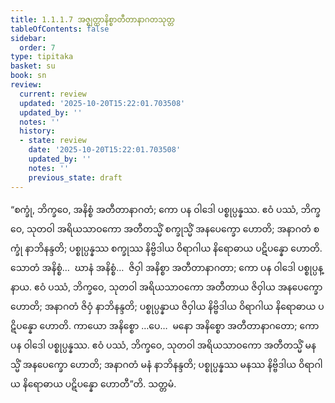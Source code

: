 ```yaml
---
title: 1.1.1.7 အဇ္ဈတ္တာနိစ္စာတီတာနာဂတသုတ္တ
tableOfContents: false
sidebar:
  order: 7
type: tipitaka
basket: su
book: sn
review:
  current: review
  updated: '2025-10-20T15:22:01.703508'
  updated_by: ''
  notes: ''
  history:
  - state: review
    date: '2025-10-20T15:22:01.703508'
    updated_by: ''
    notes: ''
    previous_state: draft
---
```



<DynamicBreadcrumb />


<ReviewStatus review={frontmatter.review} showDetails={true} />

<HypothesisAnnotation frontmatter={frontmatter} />

<Division number="7" book="sn" e="ch" v="18" p="280">

<Paragraph number="15" book="sn">
“စက္ခုံ, ဘိက္ခဝေ, အနိစ္စံ အတီတာနာဂတံ; ကော ပန ဝါဒေါ ပစ္စုပ္ပန္နဿ. ဧဝံ ပဿံ, ဘိက္ခဝေ, သုတဝါ အရိယသာဝကော အတီတသ္မိံ စက္ခုသ္မိံ အနပေက္ခော ဟောတိ; အနာဂတံ စက္ခုံ နာဘိနန္ဒတိ; ပစ္စုပ္ပန္နဿ စက္ခုဿ နိဗ္ဗိဒါယ ဝိရာဂါယ နိရောဓာယ ပဋိပန္နော ဟောတိ. သောတံ အနိစ္စံ…  ဃာနံ အနိစ္စံ…  ဇိဝှါ အနိစ္စာ အတီတာနာဂတာ; ကော ပန ဝါဒေါ ပစ္စုပ္ပန္နာယ. ဧဝံ ပဿံ, ဘိက္ခဝေ, သုတဝါ အရိယသာဝကော အတီတာယ ဇိဝှါယ အနပေက္ခော ဟောတိ; အနာဂတံ ဇိဝှံ နာဘိနန္ဒတိ; ပစ္စုပ္ပန္နာယ ဇိဝှါယ နိဗ္ဗိဒါယ ဝိရာဂါယ နိရောဓာယ ပဋိပန္နော ဟောတိ. ကာယော အနိစ္စော …ပေ…  မနော အနိစ္စော အတီတာနာဂတော; ကော ပန ဝါဒေါ ပစ္စုပ္ပန္နဿ. ဧဝံ ပဿံ, ဘိက္ခဝေ, သုတဝါ အရိယသာဝကော အတီတသ္မိံ မနသ္မိံ အနပေက္ခော ဟောတိ; အနာဂတံ မနံ နာဘိနန္ဒတိ; ပစ္စုပ္ပန္နဿ မနဿ နိဗ္ဗိဒါယ ဝိရာဂါယ နိရောဓာယ ပဋိပန္နော ဟောတီ”တိ.

</Paragraph>
</Division>

<Paragraph number="16" type="center" book="sn">
သတ္တမံ.
</Paragraph>